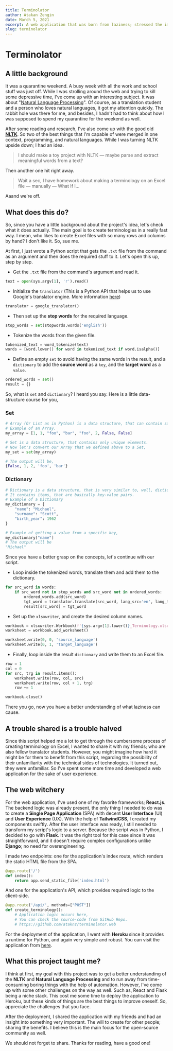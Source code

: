 ```yaml
---
title: Terminolator
author: Atakan Zengin
date: March 5, 2021
excerpt: A web application that was born from laziness; stressed the importance of sharing.
slug: terminolator
---
```


# Terminolator

## A little background

It was a quarantine weekend. A busy week with all the work and school stuff was just off. While I was strolling around the web and trying to kill some depressive time, I've come up with an interesting subject. It was about "[Natural Language Processing](https://www.ibm.com/cloud/learn/natural-language-processing)". Of course, as a translation student and a person who loves natural languages, it got my attention quickly. The rabbit hole was there for me, and besides, I hadn't had to think about how I was supposed to spend my quarantine for the weekend as well.

After some reading and research, I've also come up with the good old **[NLTK](https://www.nltk.org/)**. So two of the best things that I'm capable of were merged in one context, programming, and natural languages. While I was turning NLTK upside down; I had an idea.

> I should make a toy project with NLTK — maybe parse and extract meaningful words from a text?

Then another one hit right away.

> Wait a sec, I have homework about making a terminology on an Excel file — manually — What If I...

Aaand we're off.

## What does this do?

So, since you have a little background about the project's idea, let's check what it does actually. The main goal is to create terminologies in a really fast way. I mean, who likes to create Excel files with so many rows and columns by hand? I don't like it. So, sue me.

At first, I just wrote a Python script that gets the `.txt` file from the command as an argument and then does the required stuff to it. Let's open this up, step by step.

- Get the `.txt` file from the command's argument and read it.

```python
text = open(sys.argv[1], 'r').read()
```

- Initialize the `translator` (This is a Python API that helps us to use Google's translator engine. More information [here](https://github.com/lushan88a/google_trans_new))

```python
translator = google_translator()
```

- Then set up the **stop words** for the required language.

```python
stop_words = set(stopwords.words('english'))
```

- Tokenize the words from the given file.

```python
tokenized_text = word_tokenize(text)
words = [word.lower() for word in tokenized_text if word.isalpha()]
```

- Define an empty `set` to avoid having the same words in the result, and a `dictionary` to add the **source word** as a `key`, and the **target word** as a `value`.

```python
ordered_words = set()
result = {}
```

So, what is `set` and `dictionary`? I heard you say. Here is a little data-structure course for you,

### Set

```python
# Array (Or List as in Python) is a data structure, that can contain same elements.
# Example of an Array.
my_array = [1, 1, "foo", "bar", "foo", 2, False, False]

# Set is a data structure, that contains only unique elements.
# Now let's convert our Array that we defined above to a Set,
my_set = set(my_array)

# The output will be,
{False, 1, 2, 'foo', 'bar'}
```

### Dictionary

```python
# Dictionary is a data structure, that is very similar to, well, dictionaries.
# It contains items, that are basically key-value pairs.
# Example of a Dictionary
my_dictionary = {
	"name": "Michael",
	"surname": "Scott",
	"birth_year": 1962
}

# Example of getting a value from a specific key,
my_dictionary["name"]
# The output will be
"Michael"
```

Since you have a better grasp on the concepts, let's continue with our script.

- Loop inside the tokenized words, translate them and add them to the dictionary.

```python
for src_word in words:
    if src_word not in stop_words and src_word not in ordered_words:
        ordered_words.add(src_word)
        tgt_word = translator.translate(src_word, lang_src='en', lang_tgt='tr')
        result[src_word] = tgt_word
```

- Set up the `xlsxwriter`, and create the desired column names.

```python
workbook = xlsxwriter.Workbook(f'{sys.argv[1].lower()}_Terminology.xlsx')
worksheet = workbook.add_worksheet()

worksheet.write(0, 0, 'source_language')
worksheet.write(0, 1, 'target_language')
```

- Finally, loop inside the result `dictionary` and write them to an Excel file.

```python
row = 1
col = 0
for src, trg in result.items():
    worksheet.write(row, col, src)
    worksheet.write(row, col + 1, trg)
    row += 1

workbook.close()
```

There you go, now you have a better understanding of what laziness can cause.

## A trouble shared is a trouble halved

Since this script helped me a lot to get through the cumbersome process of creating terminology on Excel, I wanted to share it with my friends; who are also fellow translator students. However, you might imagine how hard it might be for them to benefit from this script, regarding the possibility of their unfamiliarity with the technical sides of technologies. It turned out, they were unfamiliar. So I've spent some more time and developed a web application for the sake of user experience.

## The web witchery

For the web application, I've used one of my favorite frameworks; **React.js**. The backend logic was already present, the only thing I needed to do was to create a **Single Page Application** (SPA) with decent **User Interface** (UI) and **User Experience** (UX). With the help of **TailwindCSS**, I created my components swiftly. After the user interface was ready, I still needed to transform my script's logic to a server. Because the script was in Python, I decided to go with **Flask**. It was the right tool for this case since it was straightforward, and it doesn't require complex configurations unlike **Django**; no need for overengineering.

I made two endpoints: one for the application's index route, which renders the static HTML file from the SPA.

```python
@app.route('/')
def index():
    return app.send_static_file('index.html')
```

And one for the application's API, which provides required logic to the client-side.

```python
@app.route('/api/', methods=["POST"])
def create_terminology():
	# Application logic occurs here,
	# You can check the source-code from GitHub Repo.
	# https://github.com/ataknz/terminolator.web
```

For the deployment of the application, I went with **Heroku** since it provides a runtime for Python, and again very simple and robust. You can visit the application from [here](https://terminolator.herokuapp.com/).

## What this project taught me?

I think at first, my goal with this project was to get a better understanding of the **NLTK** and **Natural Language Processing** and to run away from time-consuming boring things with the help of automation. However, I've come up with some other challenges on the way as well. Such as, React and Flask being a niche stack. This cost me some time to deploy the application to Heroku, but these kinds of things are the best things to improve oneself. So, appreciate the challenges that you face.

After the deployment, I shared the application with my friends and had an insight into something very important. The will to create for other people; sharing the benefits. I believe this is the main focus for the open-source community as well.

We should not forget to share. Thanks for reading, have a good one!
